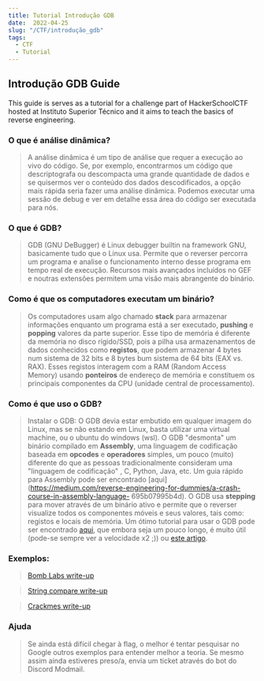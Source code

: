 ```yaml
---
title: Tutorial Introdução GDB
date:  2022-04-25
slug: "/CTF/introdução_gdb"
tags:
  - CTF
  - Tutorial  
---
```

## Introdução GDB Guide
This guide is serves as a tutorial for a challenge part of HackerSchoolCTF hosted at Instituto Superior Técnico and it aims to teach the basics of reverse engineering.

### O que é análise dinâmica?
> A análise dinâmica é um tipo de análise que requer a execução ao vivo do código. 
> Se, por exemplo, encontrarmos um código que descriptografa ou descompacta uma grande quantidade de dados e se 
> quisermos ver o conteúdo dos dados descodificados, a opção mais rápida seria fazer uma análise dinâmica. 
> Podemos executar uma sessão de debug e ver em detalhe essa área do código ser executada para nós.

### O que é GDB?
> GDB (GNU DeBugger) é Linux debugger builtin na framework GNU, basicamente tudo que o Linux usa. 
> Permite que o reverser percorra um programa e analise o funcionamento interno desse programa em tempo real de execução. 
> Recursos mais avançados incluídos no GEF e noutras extensões permitem uma visão mais abrangente do binário.

### Como é que os computadores executam um binário?
> Os computadores usam algo chamado **stack** para armazenar informações enquanto um programa está a ser executado, **pushing** e **popping** valores da parte superior.
> Esse tipo de memória é diferente da memória no disco rígido/SSD, pois a pilha usa armazenamentos de dados conhecidos como **registos**, 
> que podem armazenar 4 bytes num sistema de 32 bits e 8 bytes bum sistema de 64 bits (EAX vs. RAX).
> Esses registos interagem com a RAM (Random Access Memory) usando **ponteiros** de endereço de memória e constituem os principais componentes da 
> CPU (unidade central de processamento).

### Como é que uso o GDB?
> Instalar o GDB: O GDB devia estar embutido em qualquer imagem do Linux, mas se não estando em Linux, basta utilizar uma 
> virtual machine, ou o ubuntu do windows (wsl).
> O GDB "desmonta" um binário compilado em **Assembly**, uma linguagem de codificação baseada em **opcodes** e **operadores** simples, 
> um pouco (muito) diferente do que as pessoas tradicionalmente consideram uma "linguagem de codificação" , C, Python, Java, etc. 
> Um guia rápido para Assembly pode ser encontrado [aqui](https://medium.com/reverse-engineering-for-dummies/a-crash-course-in-assembly-language- 695b07995b4d). 
> O GDB usa **stepping** para mover através de um binário ativo e permite que o reverser visualize todos os componentes móveis e seus valores, tais como: 
> registos e locais de memória. 
> Um ótimo tutorial para usar o GDB pode ser encontrado [aqui](https://www.youtube.com/watch?v=svG6OPyKsrw&t=2s), que embora seja um pouco longo, é muito útil
> (pode-se sempre ver a velocidade x2 ;)) ou [ este artigo](http://www.cs.toronto.edu/~krueger/csc209h/tut/gdb_tutorial.html).

### Exemplos:
> [Bomb Labs write-up](http://zpalexander.com/binary-bomb-lab-set-up/)

> [String compare write-up](https://github.com/HackThisSite/CTF-Writeups/blob/master/2016/SCTF/rev1/README.md)

> [Crackmes write-up](https://infosecwriteups.com/tryhackme-reversing-elf-writeup-6fd006704148)

### Ajuda
> Se ainda está difícil chegar à flag, o melhor é tentar pesquisar no Google outros exemplos para entender melhor a teoria.
> Se mesmo assim ainda estiveres preso/a, envia um ticket através do bot do Discord Modmail. 